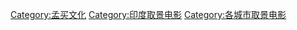 [[Category:孟买文化|Category:孟买文化]]
[[Category:印度取景电影|Category:印度取景电影]]
[[Category:各城市取景电影|Category:各城市取景电影]]